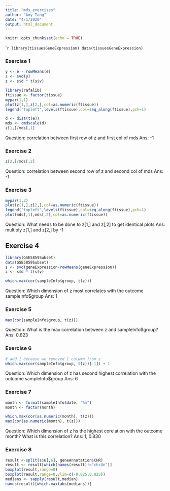 ```yaml
---
title: "mds_exercises"
author: "Amy Tang"
date: "4/1/2020"
output: html_document
---
```


```r
knitr::opts_chunk$set(echo = TRUE)
```

````r
library(tissuesGeneExpression)
data(tissuesGeneExpression)
```

### Exercise 1
```r
y <- e - rowMeans(e)
s <- svd(y)
z <- s$d * t(s$v)
```

```r
library(rafalib)
ftissue <- factor(tissue)
mypar(1,1)
plot(z[1,],z[2,],col=as.numeric(ftissue))
legend("topleft",levels(ftissue),col=seq_along(ftissue),pch=1)
```

```r
d <- dist(t(e))
mds <- cmdscale(d)
z[1,]/mds[,1]
```
Question: correlation between first row of z and first col of mds
Ans: -1

### Exercise 2
```r
z[2,]/mds[,2]
```
Question: correlation between second row of z and second col of mds
Ans: -1

### Exercise 3
```r
mypar(1,2)
plot(z[1,],z[2,],col=as.numeric(ftissue))
legend("topleft",levels(ftissue),col=seq_along(ftissue),pch=1)
plot(mds[,1],mds[,2],col=as.numeric(ftissue))
```
Question: What needs to be done to z[1,] and z[,2] to get identical plots
Ans: multiply z[1,] and z[2,] by -1

## Exercise 4
```r
library(GSE5859Subset)
data(GSE5859Subset)
s <- svd(geneExpression-rowMeans(geneExpression))
z <- s$d * t(s$v)

which.max(cor(sampleInfo$group, t(z)))
```
Question: Which dimension of z most correlates with the outcome sampleInfo$group
Ans: 1

### Exercise 5
```r
max(cor(sampleInfo$group, t(z)))
```
Question: What is the max correlation between z and sampleInfo$group?
Ans: 0.623

### Exercise 6
```r
# add 1 because we removed 1 column from z
which.max(cor(sampleInfo$group, t(z))[-1]) + 1
```
Question: Which dimension of z has second highest correlation with the outcome sampleInfo$group
Ans: 6

### Exercise 7
```r

month <- format(sampleInfo$date, "%m")
month <- factor(month)

which.max(cor(as.numeric(month), t(z)))
max(cor(as.numeric(month), t(z)))
```
Question: Which dimension of z hs the highest corelation with the outcome month? What is this correlation?
Ans: 1, 0.830

### Exercise 8
```r
result <-split(s$u[,6], geneAnnotation$CHR)
result <- result[which(names(result)!="chrUn")]
boxplot(result,range=0)
boxplot(result,range=0,ylim=c(-0.025,0.025))
medians <- sapply(result,median)
names(result)[which.max(abs(medians))]
```